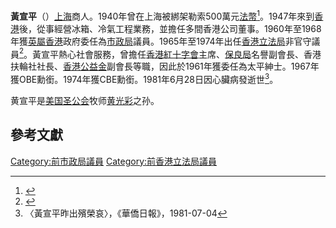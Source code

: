 '''黃宣平'''{{CBE}}{{OBE}}{{JP}}（{{bd|1910年|12月19日|1981年|6月28日}}）[[上海市|上海]]商人。1940年曾在上海被綁架勒索500萬元[[法幣|法幣]]<ref>{{Cite web|title=上海富商黄宣平绑票案始末|url=http://newspaper.jfdaily.com/shfzb/html/2013-01/18/content_959900.htm|access-date=2022-02-04|date=2013-01-18|publisher=上海法治报|archive-url=https://web.archive.org/web/20150411143336/http://newspaper.jfdaily.com/shfzb/html/2013-01/18/content_959900.htm|archive-date=2015-04-11}}</ref>。1947年來到[[香港|香港]]後，從事經營冰箱、冷氣工程業務，並擔任多間香港公司董事。1960年至1968年獲[[英屬香港|英屬香港]]政府委任為[[市政局_(香港)|市政局]]議員。1965年至1974年出任[[香港立法局|香港立法局]]非官守議員<ref name="羅元旭2012">{{cite book|author=羅元旭|title=東成西就--七個華人基督教家族與中西交流百年|url=http://books.google.com/books?id=jb17BgAAQBAJ&pg=PA66|date=2012|publisher=三聯書店(香港)|isbn=978-962-04-3189-0|pages=66–}}</ref>。黃宣平熱心社會服務，曾擔任[[香港紅十字會|香港紅十字會]]主席、[[保良局|保良局]]名譽副會長、香港扶輪社社長、[[香港公益金|香港公益金]]副會長等職，因此於1961年獲委任為太平紳士。1967年獲OBE勳銜。1974年獲CBE勳銜。1981年6月28日因心臟病發逝世<ref>〈黃宣平昨出殯榮哀〉，《華僑日報》，1981-07-04</ref>。

黄宣平是[[美国圣公会|美国圣公会]]牧师[[黄光彩|黄光彩]]之孙。

==參考文獻==
{{reflist}}

[[Category:前市政局議員|Category:前市政局議員]]
[[Category:前香港立法局議員|Category:前香港立法局議員]]